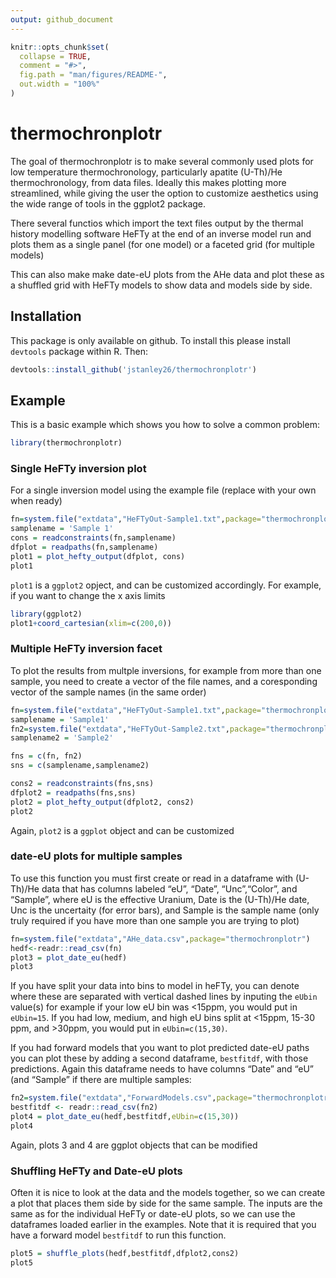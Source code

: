 ```yaml
---
output: github_document
---
```


<!-- README.md is generated from README.Rmd. Please edit that file -->

```r
knitr::opts_chunk$set(
  collapse = TRUE,
  comment = "#>",
  fig.path = "man/figures/README-",
  out.width = "100%"
)
```

# thermochronplotr

<!-- badges: start -->
<!-- badges: end -->

The goal of thermochronplotr is to make several commonly used plots for low temperature thermochronology, particularly apatite (U-Th)/He thermochronology, from data files. Ideally this makes plotting more streamlined, while giving the user the option to customize aesthetics using the wide range of tools in the ggplot2 package. 

There several functios which import the text files output by the thermal history modelling software HeFTy at the end of an inverse model run and plots them as a single panel (for one model) or a faceted grid (for multiple models)

This can also make make date-eU plots from the AHe data and plot these as a shuffled grid with HeFTy models to show data and models side by side.

## Installation

This package is only available on github. To install this please install `devtools` package within R. Then:

``` r
devtools::install_github('jstanley26/thermochronplotr')
```

## Example

This is a basic example which shows you how to solve a common problem:

```r
library(thermochronplotr)
```

### Single HeFTy inversion plot

For a single inversion model using the example file (replace with your own when ready)

```r
fn=system.file("extdata","HeFTyOut-Sample1.txt",package="thermochronplotr")
samplename = 'Sample 1'
cons = readconstraints(fn,samplename)
dfplot = readpaths(fn,samplename)
plot1 = plot_hefty_output(dfplot, cons)
plot1
```

`plot1` is a `ggplot2` opject, and can be customized accordingly. For example, if you want to change the x axis limits

```r
library(ggplot2)
plot1+coord_cartesian(xlim=c(200,0))
```

### Multiple HeFTy inversion facet

To plot the results from multple inversions, for example from more than one sample, you need to create a vector of the file names, and a coresponding vector of the sample names (in the same order)

```r
fn=system.file("extdata","HeFTyOut-Sample1.txt",package="thermochronplotr")
samplename = 'Sample1'
fn2=system.file("extdata","HeFTyOut-Sample2.txt",package="thermochronplotr")
samplename2 = 'Sample2'

fns = c(fn, fn2)
sns = c(samplename,samplename2)

cons2 = readconstraints(fns,sns)
dfplot2 = readpaths(fns,sns)
plot2 = plot_hefty_output(dfplot2, cons2)
plot2
```

Again, `plot2` is a `ggplot` object and can be customized

### date-eU plots for multiple samples
To use this function you must first create or read in a dataframe with (U-Th)/He data that has columns labeled "eU", "Date", "Unc","Color", and "Sample", where eU is the effective Uranium, Date is the (U-Th)/He date, Unc is the uncertaity (for error bars), and Sample is the sample name (only truly required if you have more than one sample you are trying to plot)

```r
fn=system.file("extdata","AHe_data.csv",package="thermochronplotr")
hedf<-readr::read_csv(fn)
plot3 = plot_date_eu(hedf)
plot3
```
If you have split your data into bins to model in heFTy, you can denote where these are separated with vertical dashed lines by inputing the `eUbin` value(s) for example if your low eU bin was <15ppm, you would put in `eUbin=15`. If you had low, medium, and high eU bins split at <15ppm, 15-30 ppm, and >30ppm, you would put in `eUbin=c(15,30)`. 

If you had forward models that you want to plot predicted date-eU paths you can plot these by adding a second dataframe, `bestfitdf`, with those predictions. Again this dataframe needs to have columns "Date" and "eU" (and "Sample" if there are multiple samples:

```r
fn2=system.file("extdata","ForwardModels.csv",package="thermochronplotr")
bestfitdf <- readr::read_csv(fn2)
plot4 = plot_date_eu(hedf,bestfitdf,eUbin=c(15,30))
plot4
```
Again, plots 3 and 4 are ggplot objects that can be modified

### Shuffling HeFTy and Date-eU plots
Often it is nice to look at the data and the models together, so we can create a plot that places them side by side for the same sample. The inputs are the same as for the individual HeFTy or date-eU plots, so we can use the dataframes loaded earlier in the examples. Note that it is required that you have a forward model `bestfitdf` to run this function.

```r
plot5 = shuffle_plots(hedf,bestfitdf,dfplot2,cons2)
plot5

```
